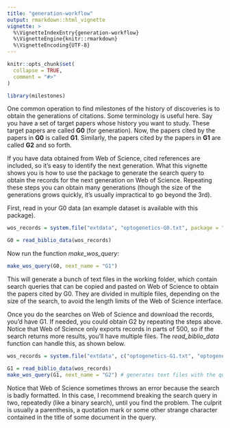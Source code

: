 ```yaml
---
title: "generation-workflow"
output: rmarkdown::html_vignette
vignette: >
  %\VignetteIndexEntry{generation-workflow}
  %\VignetteEngine{knitr::rmarkdown}
  %\VignetteEncoding{UTF-8}
---
```


```r
knitr::opts_chunk$set(
  collapse = TRUE,
  comment = "#>"
)
```

```r
library(milestones)
```

One common operation to find milestones of the history of discoveries is to obtain the generations of citations. Some terminology is useful here. Say you have a set of target papers whose history you want to study. These target papers are called **G0** (for generation). Now, the papers cited by the papers in **G0** is called **G1**. Similarly, the papers cited by the papers in **G1** are called **G2** and so forth.

If you have data obtained from Web of Science, cited references are included, so it's easy to identify the next generation. What this vignette shows you is how to use the package to generate the search query to obtain the records for the next generation on Web of Science. Repeating these steps you can obtain many generations (though the size of the generations grows quickly, it's usually impractical to go beyond the 3rd).

First, read in your G0 data (an example dataset is available with this package).

```r
wos_records = system.file("extdata", "optogenetics-G0.txt", package = "milestones", mustWork = T)

G0 = read_biblio_data(wos_records)
```

Now run the function *make_wos_query*:
```r
make_wos_query(G0, next_name = "G1")
```

This will generate a bunch of text files in the working folder, which contain search queries that can be copied and pasted on Web of Science to obtain the papers cited by G0. They are divided in multiple files, depending on the size of the search, to avoid the length limits of the Web of Science interface.

Once you do the searches on Web of Science and download the records, you'd have G1. If needed, you could obtain G2 by repeating the steps above. Notice that Web of Science only exports records in parts of 500, so if the search returns more results, you'll have multiple files. The *read_biblio_data* function can handle this, as shown below.

```r
wos_records = system.file("extdata", c("optogenetics-G1.txt", "optogenetics-G1-2.txt"), package = "milestones", mustWork = T)

G1 = read_biblio_data(wos_records)
make_wos_query(G1, next_name = "G2") # generates text files with the queries for G2
```

Notice that Web of Science sometimes throws an error because the search is badly formatted. In this case, I recommend breaking the search query in two, repeatedly (like a binary search), until you find the problem. The culprit is usually a parenthesis, a quotation mark or some other strange character contained in the title of some document in the query.
